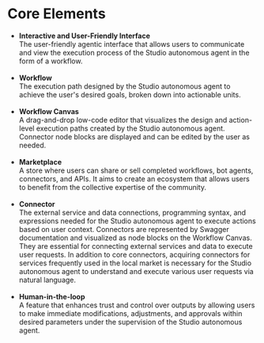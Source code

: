 # Core Elements

- **Interactive and User-Friendly Interface** <br /> The user-friendly agentic interface that allows users to communicate and view the execution process of the Studio autonomous agent in the form of a workflow.<br /><br />
- **Workflow** <br /> The execution path designed by the Studio autonomous agent to achieve the user's desired goals, broken down into actionable units.<br /><br />
- **Workflow Canvas** <br /> A drag-and-drop low-code editor that visualizes the design and action-level execution paths created by the Studio autonomous agent. Connector node blocks are displayed and can be edited by the user as needed.<br /><br />
- **Marketplace** <br /> A store where users can share or sell completed workflows, bot agents, connectors, and APIs. It aims to create an ecosystem that allows users to benefit from the collective expertise of the community.<br /><br />
- **Connector** <br /> The external service and data connections, programming syntax, and expressions needed for the Studio autonomous agent to execute actions based on user context. Connectors are represented by Swagger documentation and visualized as node blocks on the Workflow Canvas. They are essential for connecting external services and data to execute user requests. In addition to core connectors, acquiring connectors for services frequently used in the local market is necessary for the Studio autonomous agent to understand and execute various user requests via natural language.<br /><br />
- **Human-in-the-loop** <br /> A feature that enhances trust and control over outputs by allowing users to make immediate modifications, adjustments, and approvals within desired parameters under the supervision of the Studio autonomous agent.
